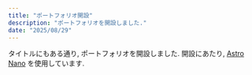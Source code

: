 ```yaml
---
title: "ポートフォリオ開設"
description: "ポートフォリオを開設しました."
date: "2025/08/29"
---
```


タイトルにもある通り, ポートフォリオを開設しました. 開設にあたり, [Astro Nano](https://github.com/markhorn-dev/astro-nano) を使用しています.


<LinkPreview
  title="Astro Nano" 
  description="Astro Nano is a static, minimalist, lightweight, lightning fast portfolio and blog." 
  link="https://github.com/markhorn-dev/astro-nano"
  image="/images/astro-nano.png"
/>